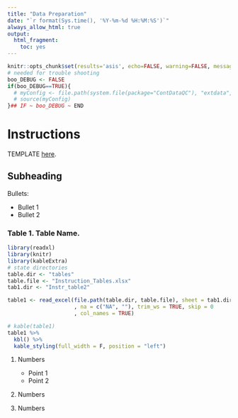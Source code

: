 ```yaml
---
title: "Data Preparation"
date: "`r format(Sys.time(), '%Y-%m-%d %H:%M:%S')`"
always_allow_html: true
output:
  html_fragment:
    toc: yes
---
```


```r
knitr::opts_chunk$set(results='asis', echo=FALSE, warning=FALSE, message = FALSE)
# needed for trouble shooting
boo_DEBUG <- FALSE
if(boo_DEBUG==TRUE){
  # myConfig <- file.path(system.file(package="ContDataQC"), "extdata", "config.ORIG.R")
  # source(myConfig)
}## IF ~ boo_DEBUG ~ END
```

# Instructions

TEMPLATE 
[here](PUT HYPERLINK HERE).

## Subheading

Bullets:

* Bullet 1
* Bullet 2

### Table 1. Table Name.
```r
library(readxl)
library(knitr)
library(kableExtra)
# state directories
table.dir <- "tables"
table.file <- "Instruction_Tables.xlsx"
tab1.dir <- "Instr_table2"

table1 <- read_excel(file.path(table.dir, table.file), sheet = tab1.dir
                     , na = c("NA", ""), trim_ws = TRUE, skip = 0
                     , col_names = TRUE)  

# kable(table1)
table1 %>% 
  kbl() %>% 
  kable_styling(full_width = F, position = "left")
```



1. Numbers
    + Point 1
    + Point 2 

2. Numbers

3. Numbers
